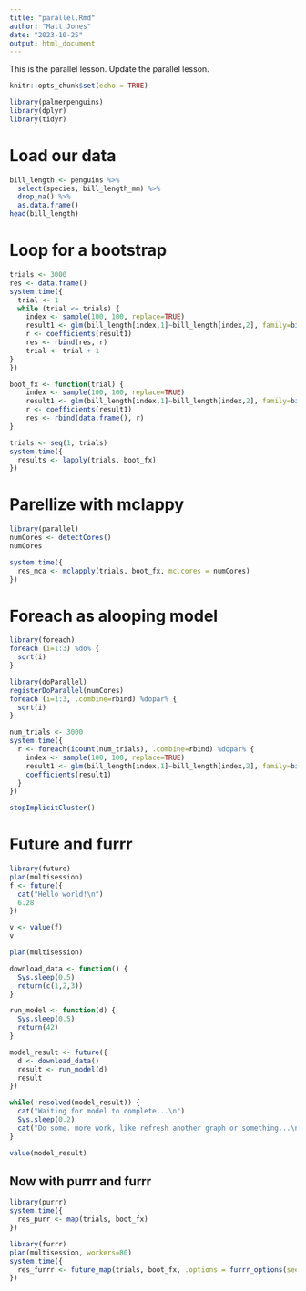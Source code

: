 ```yaml
---
title: "parallel.Rmd"
author: "Matt Jones"
date: "2023-10-25"
output: html_document
---
```


This is the parallel lesson. Update the parallel lesson.

```r
knitr::opts_chunk$set(echo = TRUE)
```

```r
library(palmerpenguins)
library(dplyr)
library(tidyr)
```

# Load our data

```r
bill_length <- penguins %>% 
  select(species, bill_length_mm) %>% 
  drop_na() %>% 
  as.data.frame()
head(bill_length)
```

# Loop for a bootstrap

```r
trials <- 3000
res <- data.frame()
system.time({
  trial <- 1
  while (trial <= trials) {
    index <- sample(100, 100, replace=TRUE)
    result1 <- glm(bill_length[index,1]~bill_length[index,2], family=binomial(logit))
    r <- coefficients(result1)
    res <- rbind(res, r)
    trial <- trial + 1
}
})
```

```r
boot_fx <- function(trial) {
    index <- sample(100, 100, replace=TRUE)
    result1 <- glm(bill_length[index,1]~bill_length[index,2], family=binomial(logit))
    r <- coefficients(result1)
    res <- rbind(data.frame(), r)
}

trials <- seq(1, trials)
system.time({
  results <- lapply(trials, boot_fx)
})
```


# Parellize with mclappy

```r
library(parallel)
numCores <- detectCores()
numCores
```

```r
system.time({
  res_mca <- mclapply(trials, boot_fx, mc.cores = numCores)
})
```


# Foreach as alooping model

```r
library(foreach)
foreach (i=1:3) %do% {
  sqrt(i)
}
```
```r
library(doParallel)
registerDoParallel(numCores)
foreach (i=1:3, .combine=rbind) %dopar% {
  sqrt(i)
}
```
```r
num_trials <- 3000
system.time({
  r <- foreach(icount(num_trials), .combine=rbind) %dopar% {
    index <- sample(100, 100, replace=TRUE)
    result1 <- glm(bill_length[index,1]~bill_length[index,2], family=binomial(logit))
    coefficients(result1)
  }
})
```

```r
stopImplicitCluster()
```


# Future and furrr

```r
library(future)
plan(multisession)
f <- future({
  cat("Hello world!\n")
  6.28
})

v <- value(f)
v
```

```r
plan(multisession)

download_data <- function() {
  Sys.sleep(0.5)
  return(c(1,2,3))
}

run_model <- function(d) {
  Sys.sleep(0.5)
  return(42)
}

model_result <- future({
  d <- download_data()
  result <- run_model(d)
  result
})

while(!resolved(model_result)) {
  cat("Waiting for model to complete...\n")
  Sys.sleep(0.2)
  cat("Do some. more work, like refresh another graph or something...\n")
}

value(model_result)
```

## Now with purrr and furrr

```r
library(purrr)
system.time({
  res_purr <- map(trials, boot_fx)
})
```
```r
library(furrr)
plan(multisession, workers=80)
system.time({
  res_furrr <- future_map(trials, boot_fx, .options = furrr_options(seed = TRUE))
})
```

